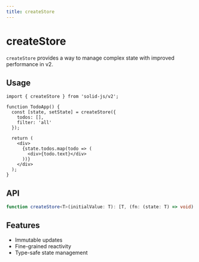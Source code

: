 ```yaml
---
title: createStore
---
```


# createStore

`createStore` provides a way to manage complex state with improved performance in v2.

## Usage

```tsx
import { createStore } from 'solid-js/v2';

function TodoApp() {
  const [state, setState] = createStore({
    todos: [],
    filter: 'all'
  });
  
  return (
    <div>
      {state.todos.map(todo => (
        <div>{todo.text}</div>
      ))}
    </div>
  );
}
```

## API

```ts
function createStore<T>(initialValue: T): [T, (fn: (state: T) => void) => void]
```

## Features

- Immutable updates
- Fine-grained reactivity
- Type-safe state management 